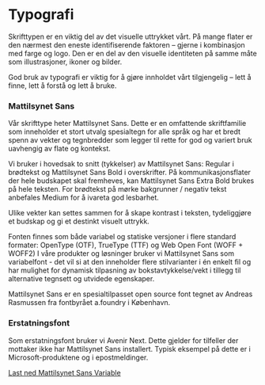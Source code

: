 
<Meta title="Identitet/Typografi" />

# Typografi

Skrifttypen er en viktig del av det visuelle uttrykket vårt. På mange flater er den nærmest den eneste identifiserende faktoren – gjerne i kombinasjon med farge og logo. Den er en del av den visuelle identiteten på samme måte som illustrasjoner, ikoner og bilder.

God bruk av typografi er viktig for å gjøre innholdet vårt tilgjengelig – lett å finne, lett å forstå og lett å bruke.  

### Mattilsynet Sans 
Vår skrifttype heter Mattilsynet Sans. Dette er en omfattende skriftfamilie som inneholder et stort utvalg spesialtegn for alle språk og har et bredt spenn av vekter og tegnbredder som legger til rette for god og variert bruk uavhengig av flate og kontekst.   

Vi bruker i hovedsak to snitt (tykkelser) av Mattilsynet Sans: Regular i brødtekst og Mattilsynet Sans Bold i overskrifter. På kommunikasjonsflater der hele budskapet skal fremheves, kan Mattilsynet Sans Extra Bold brukes på hele teksten. For brødtekst på mørke bakgrunner / negativ tekst anbefales Medium for å ivareta god lesbarhet.

Ulike vekter kan settes sammen for å skape kontrast i teksten, tydeliggjøre et budskap og gi et destinkt visuelt uttrykk.

Fonten finnes som både variabel og statiske versjoner i flere standard formater: OpenType (OTF), TrueType (TTF) og Web Open Font (WOFF + WOFF2) I våre produkter og løsninger bruker vi Mattilsynet Sans som variabelfont - det vil si at den inneholder flere stilvarianter i én enkelt fil og har mulighet for dynamisk tilpasning av bokstavtykkelse/vekt i tillegg til alternative tegnsett og utvidede egenskaper.

Mattilsynet Sans er en spesialtilpasset open source font tegnet av Andreas Rasmussen fra fontbyrået a.foundry i København. 

### Erstatningsfont
Som erstatningsfont bruker vi Avenir Next. Dette gjelder for tilfeller der mottaker ikke har Mattilsynet Sans installert. Typisk eksempel på dette er i Microsoft-produktene og i epostmeldinger.


<a className={styles.button} href="/docs/font/variable/MattilsynetSansVariableVF.ttf" data-variant="primary" download><FileArrowDown />Last ned Mattilsynet Sans Variable</a>
